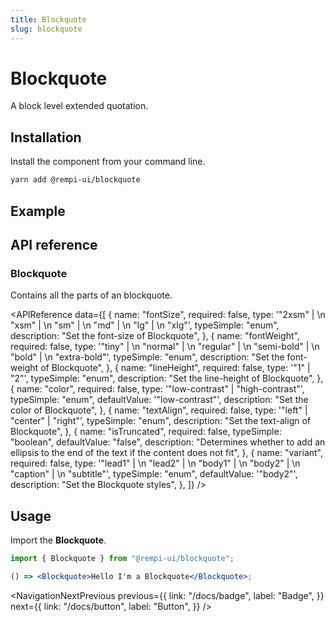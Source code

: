 ```yaml
---
title: Blockquote
slug: blockquote
---
```


# Blockquote

A block level extended quotation.

## Installation

Install the component from your command line.

```bash
yarn add @rempi-ui/blockquote
```

## Example

<PreviewComponent name="blockquote" />

## API reference

### Blockquote

Contains all the parts of an blockquote.

<APIReference
  data={[
    {
      name: "fontSize",
      required: false,
      type: '"2xsm" | \n "xsm" | \n "sm" | \n "md" | \n "lg" | \n "xlg"',
      typeSimple: "enum",
      description: "Set the font-size of Blockquote",
    },
    {
      name: "fontWeight",
      required: false,
      type: '"tiny" | \n "normal" | \n "regular" | \n "semi-bold" | \n "bold" | \n "extra-bold"',
      typeSimple: "enum",
      description: "Set the font-weight of Blockquote",
    },
    {
      name: "lineHeight",
      required: false,
      type: '"1" | "2"',
      typeSimple: "enum",
      description: "Set the line-height of Blockquote",
    },
    {
      name: "color",
      required: false,
      type: '"low-contrast" | "high-contrast"',
      typeSimple: "enum",
      defaultValue: '"low-contrast"',
      description: "Set the color of Blockquote",
    },
    {
      name: "textAlign",
      required: false,
      type: '"left" | "center" | "right"',
      typeSimple: "enum",
      description: "Set the text-align of Blockquote",
    },
    {
      name: "isTruncated",
      required: false,
      typeSimple: "boolean",
      defaultValue: "false",
      description:
        "Determines whether to add an ellipsis to the end of the text if the content does not fit",
    },
    {
      name: "variant",
      required: false,
      type: '"lead1" | \n "lead2" | \n "body1" | \n "body2" | \n "caption" | \n "subtitle"',
      typeSimple: "enum",
      defaultValue: '"body2"',
      description: "Set the Blockquote styles",
    },
  ]}
/>

## Usage

Import the <strong>Blockquote</strong>.

```jsx
import { Blockquote } from "@rempi-ui/blockquote";

() => <Blockquote>Hello I'm a Blockquote</Blockquote>;
```

<NavigationNextPrevious
  previous={{
    link: "/docs/badge",
    label: "Badge",
  }}
  next={{
    link: "/docs/button",
    label: "Button",
  }}
/>
